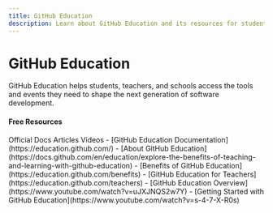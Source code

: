 ```yaml
---
title: GitHub Education
description: Learn about GitHub Education and its resources for students and educators
---
```


# GitHub Education

GitHub Education helps students, teachers, and schools access the tools and events they need to shape the next generation of software development.

#### Free Resources

<Tabs defaultValue="article">
<TabsList>
<TabsTrigger value="official">Official Docs</TabsTrigger>
<TabsTrigger value="article">Articles</TabsTrigger>
<TabsTrigger value="video">Videos</TabsTrigger>
</TabsList>

<TabsContent value="official">
- [GitHub Education Documentation](https://education.github.com/)
- [About GitHub Education](https://docs.github.com/en/education/explore-the-benefits-of-teaching-and-learning-with-github-education)
</TabsContent>
<TabsContent value="article">
- [Benefits of GitHub Education](https://education.github.com/benefits)
- [GitHub Education for Teachers](https://education.github.com/teachers)
</TabsContent>
<TabsContent value="video">
- [GitHub Education Overview](https://www.youtube.com/watch?v=uJXJNQS2w7Y)
- [Getting Started with GitHub Education](https://www.youtube.com/watch?v=s-4-7-X-R0s)
</TabsContent>
</Tabs>

